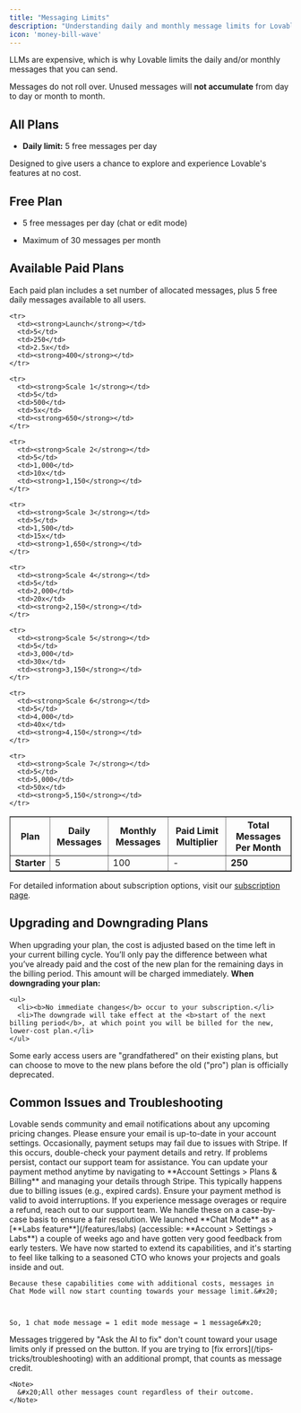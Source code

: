 ```yaml
---
title: "Messaging Limits"
description: "Understanding daily and monthly message limits for Lovable"
icon: 'money-bill-wave'
---
```


LLMs are expensive, which is why Lovable limits the daily and/or monthly messages that you can send.

<Note>Messages do not roll over. Unused messages will **not accumulate** from day to day or month to month.</Note>

## All Plans

* **Daily limit:** 5 free messages per day

Designed to give users a chance to explore and experience Lovable's features at no cost.

## Free Plan

* 5 free messages per day (chat or edit mode)

* Maximum of 30 messages per month

## Available Paid Plans

Each paid plan includes a set number of allocated messages, plus 5 free daily messages available to all users.

<table border="1">
  <thead>
    <tr>
      <th>Plan</th>
      <th>Daily Messages</th>
      <th>Monthly Messages</th>
      <th>Paid Limit Multiplier</th>
      <th>Total Messages Per Month</th>
    </tr>
  </thead>

  <tbody>
    <tr>
      <td><strong>Starter</strong></td>
      <td>5</td>
      <td>100</td>
      <td>-</td>
      <td><strong>250</strong></td>
    </tr>

    <tr>
      <td><strong>Launch</strong></td>
      <td>5</td>
      <td>250</td>
      <td>2.5x</td>
      <td><strong>400</strong></td>
    </tr>

    <tr>
      <td><strong>Scale 1</strong></td>
      <td>5</td>
      <td>500</td>
      <td>5x</td>
      <td><strong>650</strong></td>
    </tr>

    <tr>
      <td><strong>Scale 2</strong></td>
      <td>5</td>
      <td>1,000</td>
      <td>10x</td>
      <td><strong>1,150</strong></td>
    </tr>

    <tr>
      <td><strong>Scale 3</strong></td>
      <td>5</td>
      <td>1,500</td>
      <td>15x</td>
      <td><strong>1,650</strong></td>
    </tr>

    <tr>
      <td><strong>Scale 4</strong></td>
      <td>5</td>
      <td>2,000</td>
      <td>20x</td>
      <td><strong>2,150</strong></td>
    </tr>

    <tr>
      <td><strong>Scale 5</strong></td>
      <td>5</td>
      <td>3,000</td>
      <td>30x</td>
      <td><strong>3,150</strong></td>
    </tr>

    <tr>
      <td><strong>Scale 6</strong></td>
      <td>5</td>
      <td>4,000</td>
      <td>40x</td>
      <td><strong>4,150</strong></td>
    </tr>

    <tr>
      <td><strong>Scale 7</strong></td>
      <td>5</td>
      <td>5,000</td>
      <td>50x</td>
      <td><strong>5,150</strong></td>
    </tr>
  </tbody>
</table>

For detailed information about subscription options, visit our [subscription page](https://lovable.dev/pricing).

## Upgrading and Downgrading Plans

<AccordionGroup>
  <Accordion title="Upgrading">
    When upgrading your plan, the cost is adjusted based on the time left in your current billing cycle. You’ll only pay the difference between what you’ve already paid and the cost of the new plan for the remaining days in the billing period. This amount will be charged immediately.
  </Accordion>

  <Accordion title="Downgrading">
    <b>When downgrading your plan:</b>

    <ul>
      <li><b>No immediate changes</b> occur to your subscription.</li>
      <li>The downgrade will take effect at the <b>start of the next billing period</b>, at which point you will be billed for the new, lower-cost plan.</li>
    </ul>
  </Accordion>

  <Accordion title="Legacy Plans">
    Some early access users are "grandfathered" on their existing plans, but can choose to move to the new plans before the old ("pro") plan is officially deprecated.
  </Accordion>
</AccordionGroup>

## Common Issues and Troubleshooting

<AccordionGroup>
  <Accordion title="Pricing Changes or Charges">
    Lovable sends community and email notifications about any upcoming pricing changes. Please ensure your email is up-to-date in your account settings.
  </Accordion>

  <Accordion title="Errors During Payment Setup">
    Occasionally, payment setups may fail due to issues with Stripe. If this occurs, double-check your payment details and retry. If problems persist, contact our support team for assistance.
  </Accordion>

  <Accordion title="Change payment cards">
    You can update your payment method anytime by navigating to **Account Settings > Plans & Billing** and managing your details through Stripe.
  </Accordion>

  <Accordion title="Paid Users Losing Access">
    This typically happens due to billing issues (e.g., expired cards). Ensure your payment method is valid to avoid interruptions.
  </Accordion>

  <Accordion title="Resolving Overages or Refunds">
    If you experience message overages or require a refund, reach out to our support team. We handle these on a case-by-case basis to ensure a fair resolution.
  </Accordion>

  <Accordion title="'Chat Mode' credits consumption">
    We launched **Chat Mode** as a [**Labs feature**](/features/labs) (accessible: **Account > Settings > Labs**) a couple of weeks ago and have gotten very good feedback from early testers. We have now started to extend its capabilities, and it's starting to feel like talking to a seasoned CTO who knows your projects and goals inside and out.



    Because these capabilities come with additional costs, messages in Chat Mode will now start counting towards your message limit.&#x20;



    So, 1 chat mode message = 1 edit mode message = 1 message&#x20;
  </Accordion>

  <Accordion title="'Try to Fix' button counting as messages" defaultOpen={false}>
    Messages triggered by "Ask the AI to fix" don't count toward your usage limits only if pressed on the button. If you are trying to [fix errors](/tips-tricks/troubleshooting) with an additional prompt, that counts as message credit.&#x20;

    <Note>
      &#x20;All other messages count regardless of their outcome.
    </Note>
  </Accordion>
</AccordionGroup>